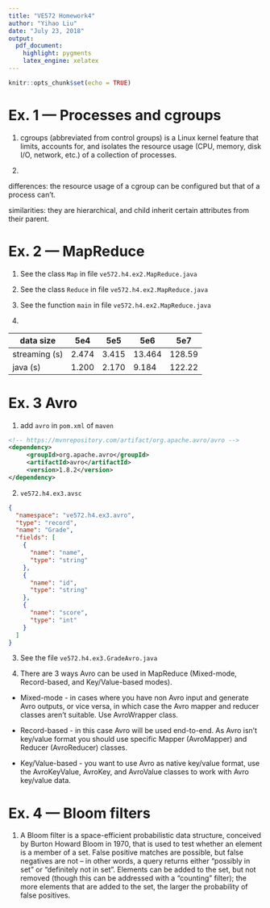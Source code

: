 ```yaml
---
title: "VE572 Homework4"
author: "Yihao Liu"
date: "July 23, 2018"
output: 
  pdf_document: 
    highlight: pygments
    latex_engine: xelatex
---
```


```r
knitr::opts_chunk$set(echo = TRUE)
```

# Ex. 1 — Processes and cgroups

1. cgroups (abbreviated from control groups) is a Linux kernel feature that limits, accounts for, and isolates the resource usage (CPU, memory, disk I/O, network, etc.) of a collection of processes.

2. 

differences: the resource usage of a cgroup can be configured but that of a process can't.

similarities: they are hierarchical, and child inherit certain attributes from their parent.





# Ex. 2 — MapReduce

1. See the class `Map` in file `ve572.h4.ex2.MapReduce.java`

2. See the class `Reduce` in file `ve572.h4.ex2.MapReduce.java`

3. See the function `main` in file `ve572.h4.ex2.MapReduce.java`

4.

data size | 5e4   | 5e5   | 5e6    | 5e7
----------|-------|-------|--------|-------
streaming (s) | 2.474 | 3.415 | 13.464 | 128.59
java (s)      | 1.200 | 2.170 | 9.184  | 122.22

# Ex. 3 Avro

1. add `avro` in `pom.xml` of `maven`

```xml
<!-- https://mvnrepository.com/artifact/org.apache.avro/avro -->
<dependency>
     <groupId>org.apache.avro</groupId>
     <artifactId>avro</artifactId>
     <version>1.8.2</version>
</dependency>
```


2. `ve572.h4.ex3.avsc`

```json
{
  "namespace": "ve572.h4.ex3.avro",
  "type": "record",
  "name": "Grade",
  "fields": [
    {
      "name": "name",
      "type": "string"
    },
    {
      "name": "id",
      "type": "string"
    },
    {
      "name": "score",
      "type": "int"
    }
  ]
}
```

3. See the file `ve572.h4.ex3.GradeAvro.java`

4. There are 3 ways Avro can be used in MapReduce (Mixed-mode, Record-based, and Key/Value-based modes). 

+ Mixed-mode - in cases where you have non Avro input and generate Avro outputs, or vice versa, in which case the Avro mapper and reducer classes aren’t suitable. Use AvroWrapper class.

+ Record-based - in this case Avro will be used end-to-end. As Avro isn’t key/value format you should use specific Mapper (AvroMapper) and Reducer (AvroReducer) classes. 

+ Key/Value-based - you want to use Avro as native key/value format, use the AvroKeyValue, AvroKey, and AvroValue classes to work with Avro key/value data.

# Ex. 4 — Bloom filters

1. A Bloom filter is a space-efficient probabilistic data structure, conceived by Burton Howard Bloom in 1970, that is used to test whether an element is a member of a set. False positive matches are possible, but false negatives are not – in other words, a query returns either "possibly in set" or "definitely not in set". Elements can be added to the set, but not removed (though this can be addressed with a "counting" filter); the more elements that are added to the set, the larger the probability of false positives.



